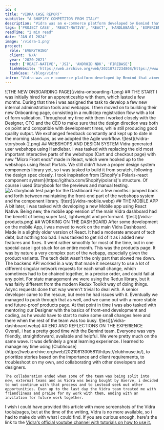 ```yaml
---
id: 4
title: "VIDRA CASE REPORT"
subtitle: "A SHOPIFY COMPETITOR FROM ITALY"
description: "Vidra was an e-commerce platform developed by Bemind that aimed to simplify the process of running an online store. It was designed to be user-friendly..."
tags: ['PROJECT CASE', 'REACT-NATIVE', 'REACT', 'HANDLEBARS', 'EXPERIENCE']
readTime: "2 min read"
date: "JAN 01 2024"
image: '/vidra-1.png'
project:
  role: 'EVERYTHING'
  client: 'N/A'
  year: '2020-2021'
  tech: ['REACT-NATIVE', 'JSI', 'ANDROID NDK', 'FIREBASE']
  linkWebsite: 'https://web.archive.org/web/20210727234808/https://www.vidra.com/'
  linkCase: '/blog/vidra'
intro: "Vidra was an e-commerce platform developed by Bemind that aimed to simplify the process of running an online store. It was designed to be user-friendly and accessible, offering tools for managing products, tracking orders, handling shipments without needing contracts with couriers, and full customization of stores, along with marketing tools and integration for selling on social media. It was mainly targeted to the Italian population as an alternative to Shopify."
---
```


<BlogSection>
    ![THE NEW ONBOARDING PAGE](/vidra-onboarding-1.png)
    <BlogSectionContent>
    ## THE START
    I was initially hired for an apprenticeship with them, which lasted a few months. During that time i was assigned the task to develop a few new internal administration tools and webapps. I then moved on to building their new Onboarding page, consisting in a multistep registration flow with a lot of form validation. Throughout my time with them i worked closely with the Designer, CTO and the CEO to make sure that the design direction was both on point and compatible with development times, while still producing good quality output. We exchanged feedback constantly and kept up to date in the morning standups, as we adopted the Agile workflow.
    </BlogSectionContent>
</BlogSection>

<BlogSection>
    ![test](/vidra-storybook-2.png)
    <BlogSectionContent>
    ## WEBSHOPS AND DESIGN SYSTEM
    Vidra generated user webshops using Handlebar. I was tasked with replacing the old most important interactive parts of the webshops (Cart and checkout page) with new "Micro Front ends" made in React, which were hooked up to the webshops using React Portals. We still didn't have a proper design system components library yet, so i was tasked to build it from scratch, following the design spec closely. I took inspiration from [Shopify's Polaris-react component system](https://github.com/Shopify/polaris)'s structure. Of course i used Storybook for the previews and manual testing.
<Image src="/vidra-storybook-1.png" alt="A storybook test page for the Dashboard" />
  For a few months i jumped back and forth between maintaining the front-end part of the webshops system and the component library.
    </BlogSectionContent>
</BlogSection>

<BlogSection>
    ![test](/vidra-mobile.webp)
    <BlogSectionContent>
    ## THE MOBILE APP
    A bit later, i was tasked with developing a new Mobile app using React Native. Being new, the mobile app version of the main Vidra dashboard had the benefit of being super fast, lightweight and performant.
    </BlogSectionContent>
</BlogSection>

<BlogSection>
    ![test](/vidra-products.png)
    <BlogSectionContent>
    ## WORKING ON THE DASHBOARD
    After some development on the mobile App, i was moved to work on the main Vidra Dashboard. Made in a slightly older version of React. It had a moderate amount of tech debt, but nothing too bad. I was tasked to get rid of it as i added new features and fixes. It went rather smoothly for most of the time, but in one special case i got stuck for an entire month. This was the products page. It was by nature a very complex part of the webapp, especially given the product variants. The tech debt wasn't the only part that slowed me down. The backend API worked in a way that made it necessary to use a lot of different singular network requests for each small change, which sometimes had to be chained together, in a precise order, and could fail at any point. For state management we were using the Redux library, but it was fairly different from the modern Redux Toolkit way of doing things. Async requests done that way weren't trivial to deal with. A senior developer came to the rescue, but even he had issues with it. Eventually we managed to push through that as well, and we came out with a more stable and future-proof products page. At that point in time i was also tasked with mentoring our Designer with the basics of front-end development and coding, as he would have to start to make some small changes here and there when the rest of the team was too busy.
    </BlogSectionContent>
</BlogSection>

<BlogSection>
    ![test](/vidra-dashboard.webp)
    <BlogSectionContent>
    ## END AND REFLECTIONS ON THE EXPERIENCE
    Overall, i had a pretty good time with the Bemind team. Everyone was very friendly, straightforward, available and helpful. We were pretty much on the same wave. It was definitely a great learning experience. I learned to manage my time using [Clubhouse](https://web.archive.org/web/20210813005811/https://clubhouse.io/), to prioritize stories based on the importance and client requirements, to troubleshoot on my own, and collaborating with other developers and designers.

    The collaboration ended when some of the team was being split into new, external teams and as Vidra was being bought by Axerve, i decided to not continue with that process and to instead seek out other opportunities. Even up to the last day the Vidra team treated me with friendliness and praise for my work with them, ending with an invitation for future work together.

  I wish i could have provided this article with more screenshots of the Vidra tools/pages, but at the time of the writing, Vidra is no more available, so i had to make do with what i could find.
  If you are curious enough, here's the link to the [Vidra's official youtube channel with tutorials on how to use it.](https://www.youtube.com/@vidra1405)
    </BlogSectionContent>
</BlogSection>
